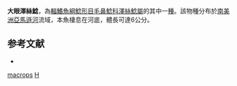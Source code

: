 {{Speciesbox
| taxon = Henonemus macrops
| image = Henonemus macrops.jpg
| status = NE
| status_system = IUCN3.1
| binomial_authority = [[Steindachner|Steindachner]], 1882
| synonyms = *''Stegophilus macrops''<br /><small>Steindachner, 1882</small>
}}

'''大眼澤絲鯰'''，為[[輻鰭魚綱|輻鰭魚綱]][[鯰形目|鯰形目]][[毛鼻鯰科|毛鼻鯰科]][[澤絲鯰屬|澤絲鯰屬]]的其中一[[種|種]]。該物種分布於[[南美洲|南美洲]][[亞馬遜河|亞馬遜河]]流域，本魚棲息在河底，體長可達6公分。

==参考文献==
*{{FishBase_species|genus=Henonemus|species=macrops|year=2011|month=12}}
{{鯰形目小作品}}

{{taxonbar}}
[[Category:澤絲鯰屬|macrops]]
[[Category:1882年描述的鱼类|H]]